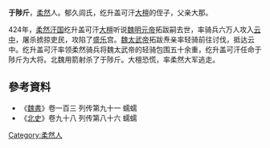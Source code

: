 '''于陟斤'''{{BD|？||424年||}}，[[柔然|柔然]]人。郁久闾氏，纥升盖可汗[[大檀|大檀]]的侄子，父亲大那。

424年，[[柔然汗国|柔然汗国]]纥升盖可汗[[大檀|大檀]]听说[[魏明元帝|魏明元帝]]拓跋嗣去世，率骑兵六万人攻入[[云中|云中]]，屠杀掳掠吏民，攻陷了[[盛乐|盛乐]]宫。[[魏太武帝|魏太武帝]]拓跋焘亲率轻骑前往讨伐，抵达云中。纥升盖可汗率领柔然骑兵将魏太武帝的轻骑包围五十余重，纥升盖可汗任命于陟斤为大将。北魏用箭射杀了于陟斤。大檀恐慌，率柔然大军逃走。

== 參考資料 ==
*《[[魏書|魏書]]》卷一百三 列传第九十一 蠕蠕
*《[[北史|北史]]》卷九十八 列传第八十六 蠕蠕

[[Category:柔然人|Category:柔然人]]